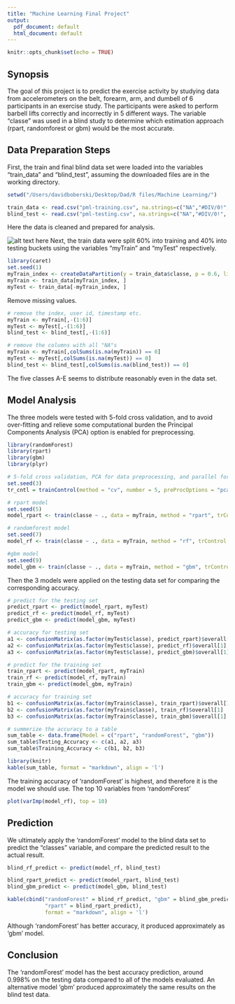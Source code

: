 ```yaml
---
title: "Machine Learning Final Project"
output:
  pdf_document: default
  html_document: default
---
```


```r
knitr::opts_chunk$set(echo = TRUE)
```

## Synopsis

The goal of this project is to predict the exercise activity by studying data from accelerometers on the belt, forearm, arm, and dumbell of 6 participants in an exercise study. The participants were asked to perform barbell lifts correctly and incorrectly in 5 different ways. The variable "classe" was used in a blind study to determine which estimation approach (rpart, randomforest or gbm) would be the most accurate.

## Data Preparation Steps

First, the train and final blind data set were loaded into the variables "train_data" and "blind_test", assuming the downloaded files are in the working directory.

```r

setwd("/Users/davidboberski/Desktop/Dad/R files/Machine Learning/")

train_data <- read.csv("pml-training.csv", na.strings=c("NA","#DIV/0!", "")) 
blind_test <- read.csv("pml-testing.csv", na.strings=c("NA","#DIV/0!", ""))

```

Here the data is cleaned and prepared for analysis.

![alt text here](/Users/davidboberski/Desktop/Dad/R files/Machine Learning/unnamed.png)
Next, the train data were split 60% into training and 40% into testing buckets using the variables "myTrain" and "myTest" respectively.

```r
library(caret)
set.seed(1)
myTrain_index <- createDataPartition(y = train_data$classe, p = 0.6, list = FALSE)
myTrain <- train_data[myTrain_index, ]
myTest <- train_data[-myTrain_index, ]
```

Remove missing values.

```r
# remove the index, user id, timestamp etc.
myTrain <- myTrain[,-(1:6)]
myTest <- myTest[,-(1:6)]
blind_test <- blind_test[,-(1:6)]

# remove the columns with all "NA"s
myTrain <- myTrain[,colSums(is.na(myTrain)) == 0]
myTest <- myTest[,colSums(is.na(myTest)) == 0]
blind_test <- blind_test[,colSums(is.na(blind_test)) == 0]
```

The five classes A-E seems to distribute reasonably even in the data set.

## Model Analysis

The three models were tested with 5-fold cross validation, and to avoid over-fitting and relieve some computational burden the Principal Components Analysis (PCA) option is enabled for preprocessing.

```r

library(randomForest)
library(rpart)
library(gbm)
library(plyr)

# 5-fold cross validation, PCA for data preprocessing, and parallel for speed up
set.seed(3)
tr_cntl = trainControl(method = "cv", number = 5, preProcOptions = "pca", allowParallel = TRUE)

# rpart model
set.seed(5)
model_rpart <- train(classe ~ ., data = myTrain, method = "rpart", trControl = tr_cntl, na.action = na.omit)

# randomforest model
set.seed(7)
model_rf <- train(classe ~ ., data = myTrain, method = "rf", trControl = tr_cntl, na.action = na.omit)

#gbm model
set.seed(9)
model_gbm <- train(classe ~ ., data = myTrain, method = "gbm", trControl = tr_cntl, na.action = na.omit)

```

Then the 3 models were applied on the testing data set for comparing the corresponding accuracy.

```r
# predict for the testing set
predict_rpart <- predict(model_rpart, myTest)
predict_rf <- predict(model_rf, myTest)
predict_gbm <- predict(model_gbm, myTest)

# accuracy for testing set
a1 <- confusionMatrix(as.factor(myTest$classe), predict_rpart)$overall[1]
a2 <- confusionMatrix(as.factor(myTest$classe), predict_rf)$overall[1]
a3 <- confusionMatrix(as.factor(myTest$classe), predict_gbm)$overall[1]

# predict for the training set
train_rpart <- predict(model_rpart, myTrain)
train_rf <- predict(model_rf, myTrain)
train_gbm <- predict(model_gbm, myTrain)

# accuracy for training set
b1 <- confusionMatrix(as.factor(myTrain$classe), train_rpart)$overall[1]
b2 <- confusionMatrix(as.factor(myTrain$classe), train_rf)$overall[1]
b3 <- confusionMatrix(as.factor(myTrain$classe), train_gbm)$overall[1]

# summerize the accuracy to a table
sum_table <- data.frame(Model = c("rpart", "randomForest", "gbm"))
sum_table$Testing_Accuracy <- c(a1, a2, a3)
sum_table$Training_Accuracy <- c(b1, b2, b3)

library(knitr)
kable(sum_table, format = "markdown", align = 'l')

```

The training accuracy of 'randomForest' is highest, and therefore it is the model we should use. The top 10 variables from 'randomForest' 

```r

plot(varImp(model_rf), top = 10)

```

## Prediction

We ultimately apply the 'randomForest' model to the blind data set to predict the "classes" variable, and compare the predicted result to the actual result.

```r

blind_rf_predict <- predict(model_rf, blind_test)

blind_rpart_predict <- predict(model_rpart, blind_test)
blind_gbm_predict <- predict(model_gbm, blind_test)

kable(cbind("randomForest" = blind_rf_predict, "gbm" = blind_gbm_predict, 
            "rpart" = blind_rpart_predict), 
            format = "markdown", align = 'l')

```

Although 'randomForest' has better accuracy, it produced approximately as 'gbm' model.

## Conclusion

The 'randomForest' model has the best accuracy prediction, around 0.998% on the testing data compared to all of the models evaluated. An alternative model 'gbm' produced approximately the same results on the blind test data.
